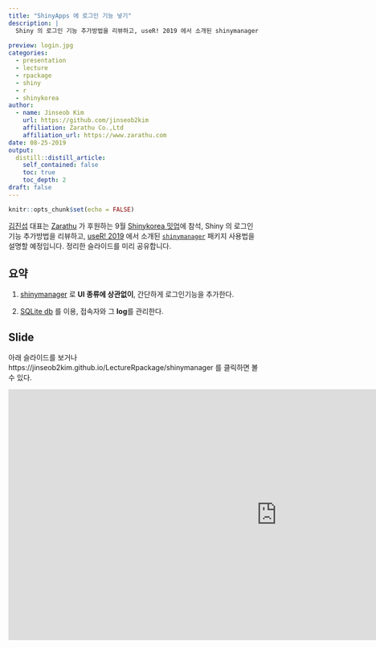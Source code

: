 ```yaml
---
title: "ShinyApps 에 로그인 기능 넣기"
description: |
  Shiny 의 로그인 기능 추가방법을 리뷰하고, useR! 2019 에서 소개된 shinymanager 패키지 사용법을 설명하였습니다. 본 내용은 Zarathu가 후원하는 Shinykorea 9월 밋업에서 발표할 예정입니다. 
  
preview: login.jpg
categories:
  - presentation
  - lecture
  - rpackage
  - shiny
  - r
  - shinykorea
author:
  - name: Jinseob Kim
    url: https://github.com/jinseob2kim
    affiliation: Zarathu Co.,Ltd
    affiliation_url: https://www.zarathu.com
date: 08-25-2019
output:
  distill::distill_article:
    self_contained: false
    toc: true
    toc_depth: 2
draft: false
---
```


```r
knitr::opts_chunk$set(echo = FALSE)
```

[김진섭](https://github.com/jinseob2kim) 대표는 [Zarathu](https://www.zarathu.com) 가 후원하는 9월 [Shinykorea 밋업](https://github.com/shinykorea/Meetup)에 참석, Shiny 의 로그인 기능 추가방법을 리뷰하고, [useR! 2019](http://www.user2019.fr/) 에서 소개된 [`shinymanager`](https://github.com/datastorm-open/shinymanager) 패키지 사용법을 설명할 예정입니다. 정리한 슬라이드를 미리 공유합니다. 




## 요약

1. [shinymanager](https://github.com/datastorm-open/shinymanager) 로 **UI 종류에 상관없이**, 간단하게 로그인기능을 추가한다.


2. [SQLite db](https://db.rstudio.com/databases/sqlite/) 를 이용, 접속자와 그 **log**를 관리한다.




## Slide

아래 슬라이드를 보거나 https://jinseob2kim.github.io/LectureRpackage/shinymanager 를 클릭하면 볼 수 있다.

<iframe src="https://jinseob2kim.github.io/LectureRpackage/shinymanager" width="1067" height="500" style="border: none;"></iframe>